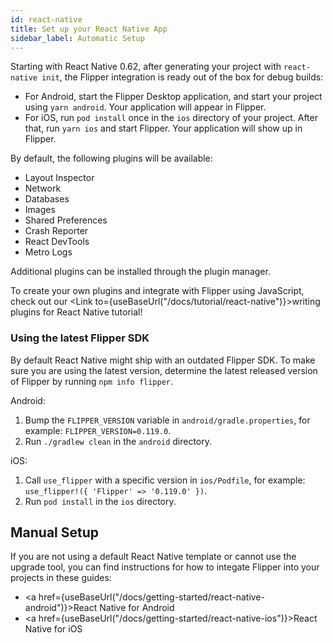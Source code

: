 ```yaml
---
id: react-native
title: Set up your React Native App
sidebar_label: Automatic Setup
---
```


Starting with React Native 0.62, after generating your project with `react-native init`, the Flipper integration is ready out of the box for debug builds:

* For Android, start the Flipper Desktop application, and start your project using `yarn android`. Your application will appear in Flipper.
* For iOS, run `pod install` once in the `ios` directory of your project. After that, run `yarn ios` and start Flipper. Your application will show up in Flipper.

By default, the following plugins will be available:

* Layout Inspector
* Network
* Databases
* Images
* Shared Preferences
* Crash Reporter
* React DevTools
* Metro Logs

Additional plugins can be installed through the plugin manager.

To create your own plugins and integrate with Flipper using JavaScript, check out our <Link to={useBaseUrl("/docs/tutorial/react-native")}>writing plugins for React Native</Link> tutorial!

### Using the latest Flipper SDK

By default React Native might ship with an outdated Flipper SDK. To make sure you are using the latest version, determine the latest released version of Flipper by running `npm info flipper`.

Android:

1. Bump the `FLIPPER_VERSION` variable in `android/gradle.properties`, for example: `FLIPPER_VERSION=0.119.0`.
2. Run `./gradlew clean` in the `android` directory.

iOS:

1. Call `use_flipper` with a specific version in `ios/Podfile`, for example: `use_flipper!({ 'Flipper' => '0.119.0' })`.
2. Run `pod install` in the `ios` directory.

## Manual Setup

If you are not using a default React Native template or cannot use the upgrade tool,
you can find instructions for how to integate Flipper into your projects in these guides:

- <a href={useBaseUrl("/docs/getting-started/react-native-android")}>React Native for Android</a>
- <a href={useBaseUrl("/docs/getting-started/react-native-ios")}>React Native for iOS</a>
